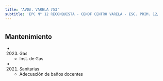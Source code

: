 ```yaml
---
title: 'AVDA. VARELA 753'
subtitle: 'EPC N° 12 RECONQUISTA - CENOF CENTRO VARELA - ESC. PRIM. 12/11°'
---
```


#


## Mantenimiento

*  (2023) Gas 
    + Inst. de Gas

*  (2021) Sanitarias 
    + Adecuación de baños docentes



